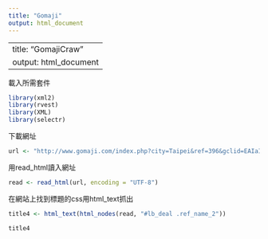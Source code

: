 ```yaml
---
title: "Gomaji"
output: html_document
---
```


---
title: "GomajiCraw"
output: html_document
---

載入所需套件
```r
library(xml2)
library(rvest)
library(XML)
library(selectr)
```

下載網址

```r
url <- "http://www.gomaji.com/index.php?city=Taipei&ref=396&gclid=EAIaIQobChMI--Ozs8vf2QIVhpS9Ch04BAAlEAAYASAAEgKSE_D_BwE&page=2"
```

用read_html讀入網址

```r
read <- read_html(url, encoding = "UTF-8")
```

在網站上找到標題的css用html_text抓出

```r
title4 <- html_text(html_nodes(read, "#lb_deal .ref_name_2"))
```

```r
title4
```